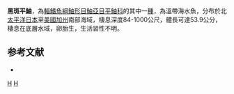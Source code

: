 {{Speciesbox
| taxon = Sebastes melanostictus
| image = Blackspotted rockfish.jpg
| status = NE
| status_system = IUCN3.1
| binomial_authority =  [[Matsubara|Matsubara]], 1934
| synonyms = *''Sebastodes melanostictus, Matsubara, 1934''
*''Sebastodes kawaradae, Matsubara, 1934''
*''Sebastes kawaradae, Matsubara, 1934''
}}

'''黑斑平鮋'''，為[[輻鰭魚綱|輻鰭魚綱]][[鮋形目|鮋形目]][[鮋亞目|鮋亞目]][[平鮋科|平鮋科]]的其中一[[種|種]]，為溫帶海水魚，分布於北[[太平洋|太平洋]][[日本|日本]]至[[美國|美國]][[加州|加州]]南部海域，棲息深度84-1000公尺，體長可達53.9公分，棲息在底層水域，卵胎生，生活習性不明。

==参考文献==
*{{FishBase_species|genus=Sebastes|species=melanostictus|year=2014|month=6}}

{{taxonbar}}
[[Category:平鮋屬|H]]
[[Category:1934年描述的魚類|H]]
